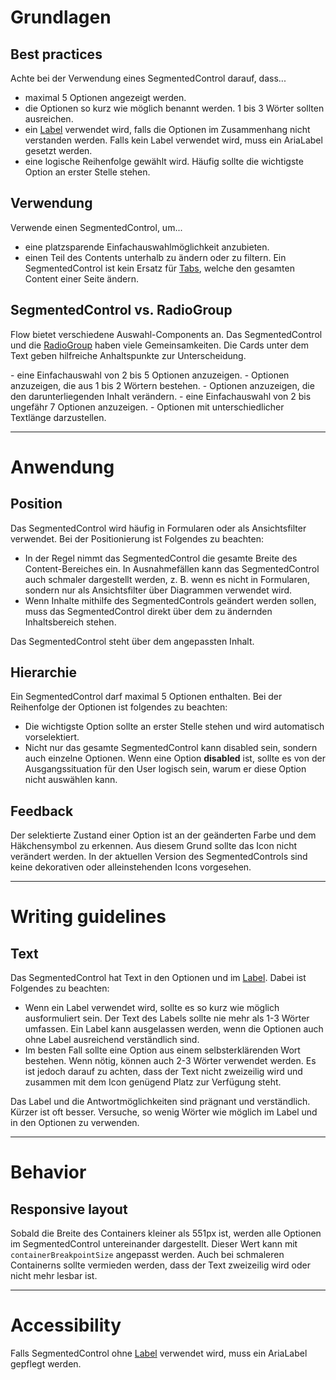 # Grundlagen

## Best practices

Achte bei der Verwendung eines SegmentedControl darauf, dass...

- maximal 5 Optionen angezeigt werden.
- die Optionen so kurz wie möglich benannt werden. 1 bis 3 Wörter sollten
  ausreichen.
- ein [Label](/03-components/content/label) verwendet wird, falls die Optionen
  im Zusammenhang nicht verstanden werden. Falls kein Label verwendet wird, muss
  ein AriaLabel gesetzt werden.
- eine logische Reihenfolge gewählt wird. Häufig sollte die wichtigste Option an
  erster Stelle stehen.

## Verwendung

Verwende einen SegmentedControl, um...

- eine platzsparende Einfachauswahlmöglichkeit anzubieten.
- einen Teil des Contents unterhalb zu ändern oder zu filtern. Ein
  SegmentedControl ist kein Ersatz für [Tabs](/03-components/navigation/tabs),
  welche den gesamten Content einer Seite ändern.

## SegmentedControl vs. RadioGroup

Flow bietet verschiedene Auswahl-Components an. Das SegmentedControl und die
[RadioGroup](/03-components/form-controls/radio-group) haben viele
Gemeinsamkeiten. Die Cards unter dem Text geben hilfreiche Anhaltspunkte zur
Unterscheidung.

<DoAndDont>
  <Info heading="Verwende ein SegmentedControl, um z. B. ...">
    - eine Einfachauswahl von 2 bis 5 Optionen anzuzeigen. - Optionen anzuzeigen,
    die aus 1 bis 2 Wörtern bestehen.
    - Optionen anzuzeigen, die den darunterliegenden Inhalt verändern.
  </Info>

  <Info heading="Verwende eine RadioGroup, um z. B. ...">
    - eine Einfachauswahl von 2 bis ungefähr 7 Optionen anzuzeigen.
    - Optionen mit unterschiedlicher Textlänge darzustellen.
  </Info>
</DoAndDont>

---

# Anwendung

## Position

Das SegmentedControl wird häufig in Formularen oder als Ansichtsfilter
verwendet. Bei der Positionierung ist Folgendes zu beachten:

- In der Regel nimmt das SegmentedControl die gesamte Breite des
  Content-Bereiches ein. In Ausnahmefällen kann das SegmentedControl auch
  schmaler dargestellt werden, z. B. wenn es nicht in Formularen, sondern nur
  als Ansichtsfilter über Diagrammen verwendet wird.
- Wenn Inhalte mithilfe des SegmentedControls geändert werden sollen, muss das
  SegmentedControl direkt über dem zu ändernden Inhaltsbereich stehen.

<Do example="changeContent">
  Das SegmentedControl steht über dem angepassten Inhalt.
</Do>

## Hierarchie

Ein SegmentedControl darf maximal 5 Optionen enthalten. Bei der Reihenfolge der
Optionen ist folgendes zu beachten:

- Die wichtigste Option sollte an erster Stelle stehen und wird automatisch
  vorselektiert.
- Nicht nur das gesamte SegmentedControl kann disabled sein, sondern auch
  einzelne Optionen. Wenn eine Option **disabled** ist, sollte es von der
  Ausgangssituation für den User logisch sein, warum er diese Option nicht
  auswählen kann.

## Feedback

Der selektierte Zustand einer Option ist an der geänderten Farbe und dem
Häkchensymbol zu erkennen. Aus diesem Grund sollte das Icon nicht verändert
werden. In der aktuellen Version des SegmentedControls sind keine dekorativen
oder alleinstehenden Icons vorgesehen.

---

# Writing guidelines

## Text

Das SegmentedControl hat Text in den Optionen und im
[Label](/03-components/content/label). Dabei ist Folgendes zu beachten:

- Wenn ein Label verwendet wird, sollte es so kurz wie möglich ausformuliert
  sein. Der Text des Labels sollte nie mehr als 1-3 Wörter umfassen. Ein Label
  kann ausgelassen werden, wenn die Optionen auch ohne Label ausreichend
  verständlich sind.
- Im besten Fall sollte eine Option aus einem selbsterklärenden Wort bestehen.
  Wenn nötig, können auch 2-3 Wörter verwendet werden. Es ist jedoch darauf zu
  achten, dass der Text nicht zweizeilig wird und zusammen mit dem Icon genügend
  Platz zur Verfügung steht.

<DoAndDont>
  <Do example="textDo">
    Das Label und die Antwortmöglichkeiten sind prägnant und verständlich.
  </Do>
  <Dont example="textDont">
    Kürzer ist oft besser. Versuche, so wenig Wörter wie möglich im Label und in
    den Optionen zu verwenden.
  </Dont>
</DoAndDont>

---

# Behavior

## Responsive layout

Sobald die Breite des Containers kleiner als 551px ist, werden alle Optionen im
SegmentedControl untereinander dargestellt. Dieser Wert kann mit
`containerBreakpointSize` angepasst werden. Auch bei schmaleren Containerns
sollte vermieden werden, dass der Text zweizeilig wird oder nicht mehr lesbar
ist.

<Info mobile heading="Mobile Variante" example="playground" />

---

# Accessibility

Falls SegmentedControl ohne [Label](/03-components/content/label) verwendet
wird, muss ein AriaLabel gepflegt werden.
